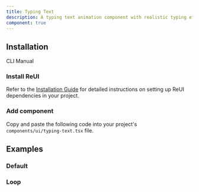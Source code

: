```yaml
---
title: Typing Text
description: A typing text animation component with realistic typing effects and customizable cursor.
component: true
---
```


## Installation

<Tabs defaultValue="cli">

<TabsList>
  <TabsTrigger value="cli">CLI</TabsTrigger>
  <TabsTrigger value="manual">Manual</TabsTrigger>
</TabsList>

<TabsContent value="cli">
  <CliCommands name="typing-text" />
</TabsContent>

<TabsContent value="manual">    
<Steps>

### Install ReUI

Refer to the [Installation Guide](/docs/installation) for detailed instructions on setting up ReUI dependencies in your project.

### Add component

Copy and paste the following code into your project's `components/ui/typing-text.tsx` file.

<ComponentPreview name="typing-text" />

</Steps>

</TabsContent>

</Tabs>

## Examples

### Default

<ExamplePreview path="typing-text/default" />

### Loop

<ExamplePreview path="typing-text/loop" />